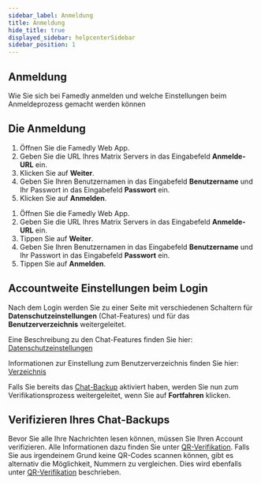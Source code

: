 ```yaml
---
sidebar_label: Anmeldung
title: Anmeldung
hide_title: true
displayed_sidebar: helpcenterSidebar
sidebar_position: 1
---
```



<div class="hero hero--primary">
  <div class="container">
    <h2 class="hero__title">Anmeldung</h2>
    <p class="hero__subtitle">Wie Sie sich bei Famedly anmelden und welche Einstellungen beim Anmeldeprozess gemacht werden können</p>
  </div>
</div>

## Die Anmeldung

<Tabs>
  <TabItem value="desktop" label="Desktop" default>
  <ol>
    <li>Öffnen Sie die Famedly Web App.</li>
    <li>Geben Sie die URL Ihres Matrix Servers in das Eingabefeld <b>Anmelde-URL</b> ein.</li>
    <li>Klicken Sie auf <b>Weiter</b>.</li>
    <li>Geben Sie Ihren Benutzernamen in das Eingabefeld <b>Benutzername</b> und Ihr Passwort in das Eingabefeld <b>Passwort</b> ein.</li>
    <li>Klicken Sie auf <b>Anmelden</b>.</li>
  </ol>
  </TabItem>
  <TabItem value="mobil" label="Mobil">
  <ol>
    <li>Öffnen Sie die Famedly Web App.</li>
    <li>Geben Sie die URL Ihres Matrix Servers in das Eingabefeld <b>Anmelde-URL</b> ein.</li>
    <li>Tippen Sie auf <b>Weiter</b>.</li>
    <li>Geben Sie Ihren Benutzernamen in das Eingabefeld <b>Benutzername</b> und Ihr Passwort in das Eingabefeld <b>Passwort</b> ein.</li>
    <li>Tippen Sie auf <b>Anmelden</b>.</li>
  </ol>
  </TabItem>
</Tabs>

## Accountweite Einstellungen beim Login

Nach dem Login werden Sie zu einer Seite mit verschiedenen Schaltern für <b>Datenschutzeinstellungen</b> (Chat-Features) und für das <b>Benutzerverzeichnis</b> weitergeleitet.  


Eine Beschreibung zu den Chat-Features finden Sie hier: [Datenschutzeinstellungen](../your-account/account-settings#datenschutz)  

Informationen zur Einstellung zum Benutzerverzeichnis finden Sie hier: [Verzeichnis](../your-account/account-settings#verzeichnis)

Falls Sie bereits das [Chat-Backup](../first-steps/first-login#chat-backup-aktivieren) aktiviert haben, werden Sie nun zum Verifikationsprozess weitergeleitet, wenn Sie auf <b>Fortfahren</b> klicken. 

## Verifizieren Ihres Chat-Backups

Bevor Sie alle Ihre Nachrichten lesen können, müssen Sie Ihren Account verifizieren. Alle Informationen dazu finden Sie unter [QR-Verifikation](../using-famedly/qr-verification). 
Falls Sie aus irgendeinem Grund keine QR-Codes scannen können, gibt es alternativ die Möglichkeit, Nummern zu vergleichen. Dies wird ebenfalls unter [QR-Verifikation](../using-famedly/qr-verification) beschrieben. 
